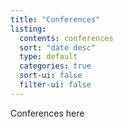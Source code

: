```yaml
---
title: "Conferences"
listing:
  contents: conferences
  sort: "date desc"
  type: default
  categories: true
  sort-ui: false
  filter-ui: false
---
```


Conferences here

